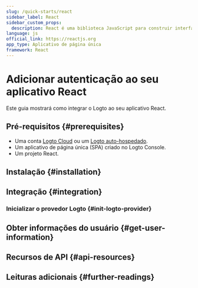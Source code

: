 ```yaml
---
slug: /quick-starts/react
sidebar_label: React
sidebar_custom_props:
  description: React é uma biblioteca JavaScript para construir interfaces de usuário.
language: js
official_link: https://reactjs.org
app_type: Aplicativo de página única
framework: React
---
```




# Adicionar autenticação ao seu aplicativo React

Este guia mostrará como integrar o Logto ao seu aplicativo React.

<GuideTip />

## Pré-requisitos \{#prerequisites}

- Uma conta [Logto Cloud](https://cloud.logto.io) ou um [Logto auto-hospedado](/introduction/set-up-logto-oss).
- Um aplicativo de página única (SPA) criado no Logto Console.
- Um projeto React.

## Instalação \{#installation}

<Installation />

## Integração \{#integration}

### Inicializar o provedor Logto \{#init-logto-provider}

<InitClient />

<ImplementSignInAndSignOut />

<Checkpoint />

## Obter informações do usuário \{#get-user-information}

<GetUserInformation />

## Recursos de API \{#api-resources}

<ApiResources />

## Leituras adicionais \{#further-readings}

<FurtherReadings />
